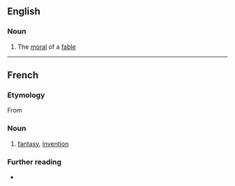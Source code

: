 ==English==

===Noun===
{{en-noun}}

# {{lb|en|obsolete}} The [[moral]] of a [[fable]]

----

==French==

===Etymology===
From {{suffix|affabuler|tion|lang=fr}}

===Noun===
{{fr-noun|f}}
# [[fantasy]], [[invention]]

===Further reading===
* {{R:TLFi}}